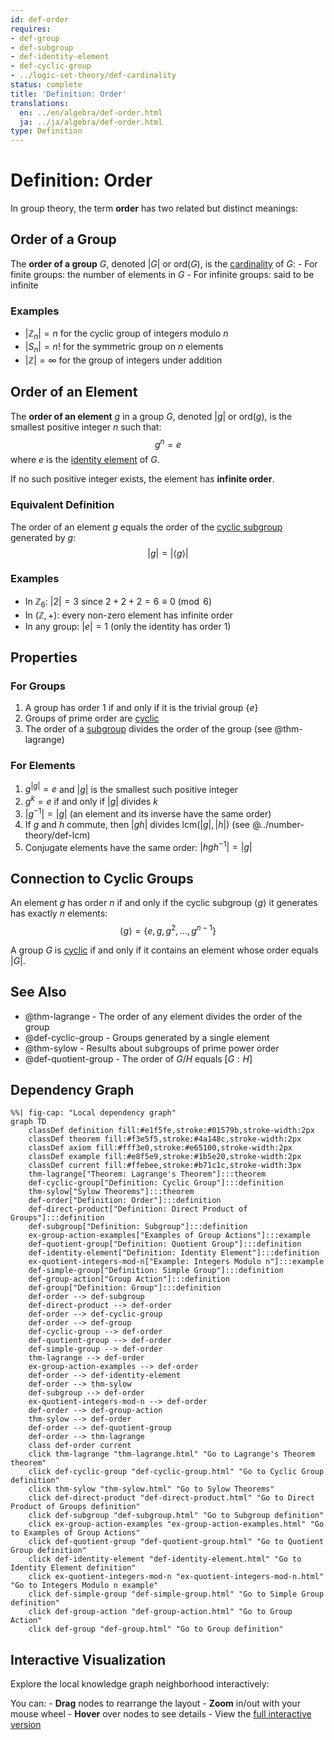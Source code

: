 ```yaml
---
id: def-order
requires:
- def-group
- def-subgroup
- def-identity-element
- def-cyclic-group
- ../logic-set-theory/def-cardinality
status: complete
title: 'Definition: Order'
translations:
  en: ../en/algebra/def-order.html
  ja: ../ja/algebra/def-order.html
type: Definition
---
```


# Definition: Order {#def-order}

In group theory, the term **order** has two related but distinct meanings:

## Order of a Group

The **order of a group** $G$, denoted $|G|$ or $\text{ord}(G)$, is the [cardinality](../logic-set-theory/def-cardinality.qmd) of $G$:
- For finite groups: the number of elements in $G$
- For infinite groups: said to be infinite

### Examples
- $|\mathbb{Z}_n| = n$ for the cyclic group of integers modulo $n$
- $|S_n| = n!$ for the symmetric group on $n$ elements
- $|\mathbb{Z}| = \infty$ for the group of integers under addition

## Order of an Element

The **order of an element** $g$ in a group $G$, denoted $|g|$ or $\text{ord}(g)$, is the smallest positive integer $n$ such that:
$$g^n = e$$
where $e$ is the [identity element](def-identity-element.qmd) of $G$.

If no such positive integer exists, the element has **infinite order**.

### Equivalent Definition

The order of an element $g$ equals the order of the [cyclic subgroup](def-cyclic-group.qmd) generated by $g$:
$$|g| = |\langle g \rangle|$$

### Examples
- In $\mathbb{Z}_6$: $|2| = 3$ since $2 + 2 + 2 = 6 \equiv 0 \pmod{6}$
- In $(\mathbb{Z}, +)$: every non-zero element has infinite order
- In any group: $|e| = 1$ (only the identity has order 1)

## Properties

### For Groups
1. A group has order 1 if and only if it is the trivial group $\{e\}$
2. Groups of prime order are [cyclic](def-cyclic-group.qmd)
3. The order of a [subgroup](def-subgroup.qmd) divides the order of the group (see @thm-lagrange)

### For Elements
1. $g^{|g|} = e$ and $|g|$ is the smallest such positive integer
2. $g^k = e$ if and only if $|g|$ divides $k$
3. $|g^{-1}| = |g|$ (an element and its inverse have the same order)
4. If $g$ and $h$ commute, then $|gh|$ divides $\text{lcm}(|g|, |h|)$ (see @../number-theory/def-lcm)
5. Conjugate elements have the same order: $|hgh^{-1}| = |g|$

## Connection to Cyclic Groups

An element $g$ has order $n$ if and only if the cyclic subgroup $\langle g \rangle$ it generates has exactly $n$ elements:
$$\langle g \rangle = \{e, g, g^2, \ldots, g^{n-1}\}$$

A group $G$ is [cyclic](def-cyclic-group.qmd) if and only if it contains an element whose order equals $|G|$.

## See Also

- @thm-lagrange - The order of any element divides the order of the group
- @def-cyclic-group - Groups generated by a single element
- @thm-sylow - Results about subgroups of prime power order
- @def-quotient-group - The order of $G/H$ equals $[G:H]$

## Dependency Graph

```mermaid
%%| fig-cap: "Local dependency graph"
graph TD
    classDef definition fill:#e1f5fe,stroke:#01579b,stroke-width:2px
    classDef theorem fill:#f3e5f5,stroke:#4a148c,stroke-width:2px
    classDef axiom fill:#fff3e0,stroke:#e65100,stroke-width:2px
    classDef example fill:#e8f5e9,stroke:#1b5e20,stroke-width:2px
    classDef current fill:#ffebee,stroke:#b71c1c,stroke-width:3px
    thm-lagrange["Theorem: Lagrange's Theorem"]:::theorem
    def-cyclic-group["Definition: Cyclic Group"]:::definition
    thm-sylow["Sylow Theorems"]:::theorem
    def-order["Definition: Order"]:::definition
    def-direct-product["Definition: Direct Product of Groups"]:::definition
    def-subgroup["Definition: Subgroup"]:::definition
    ex-group-action-examples["Examples of Group Actions"]:::example
    def-quotient-group["Definition: Quotient Group"]:::definition
    def-identity-element["Definition: Identity Element"]:::definition
    ex-quotient-integers-mod-n["Example: Integers Modulo n"]:::example
    def-simple-group["Definition: Simple Group"]:::definition
    def-group-action["Group Action"]:::definition
    def-group["Definition: Group"]:::definition
    def-order --> def-subgroup
    def-direct-product --> def-order
    def-order --> def-cyclic-group
    def-order --> def-group
    def-cyclic-group --> def-order
    def-quotient-group --> def-order
    def-simple-group --> def-order
    thm-lagrange --> def-order
    ex-group-action-examples --> def-order
    def-order --> def-identity-element
    def-order --> thm-sylow
    def-subgroup --> def-order
    ex-quotient-integers-mod-n --> def-order
    def-order --> def-group-action
    thm-sylow --> def-order
    def-order --> def-quotient-group
    def-order --> thm-lagrange
    class def-order current
    click thm-lagrange "thm-lagrange.html" "Go to Lagrange's Theorem theorem"
    click def-cyclic-group "def-cyclic-group.html" "Go to Cyclic Group definition"
    click thm-sylow "thm-sylow.html" "Go to Sylow Theorems"
    click def-direct-product "def-direct-product.html" "Go to Direct Product of Groups definition"
    click def-subgroup "def-subgroup.html" "Go to Subgroup definition"
    click ex-group-action-examples "ex-group-action-examples.html" "Go to Examples of Group Actions"
    click def-quotient-group "def-quotient-group.html" "Go to Quotient Group definition"
    click def-identity-element "def-identity-element.html" "Go to Identity Element definition"
    click ex-quotient-integers-mod-n "ex-quotient-integers-mod-n.html" "Go to Integers Modulo n example"
    click def-simple-group "def-simple-group.html" "Go to Simple Group definition"
    click def-group-action "def-group-action.html" "Go to Group Action"
    click def-group "def-group.html" "Go to Group definition"
```

## Interactive Visualization

Explore the local knowledge graph neighborhood interactively:

::: {.graph-viz data-id="def-order" data-width="700" data-height="500"}
:::

You can:
- **Drag** nodes to rearrange the layout
- **Zoom** in/out with your mouse wheel
- **Hover** over nodes to see details
- View the [full interactive version](../../output/interactive/def-order.html){target="_blank"}
